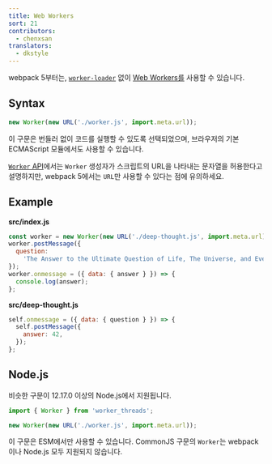 ```yaml
---
title: Web Workers
sort: 21
contributors:
  - chenxsan
translators:
  - dkstyle
---
```


webpack 5부터는, [`worker-loader`](https://github.com/webpack-contrib/worker-loader) 없이 [Web Workers를](https://developer.mozilla.org/en-US/docs/Web/API/Web_Workers_API/Using_web_workers) 사용할 수 있습니다.

## Syntax

```js
new Worker(new URL('./worker.js', import.meta.url));
```

이 구문은 번들러 없이 코드를 실행할 수 있도록 선택되었으며, 브라우저의 기본 ECMAScript 모듈에서도 사용할 수 있습니다.

[`Worker` API](https://developer.mozilla.org/en-US/docs/Web/API/Worker/Worker)에서는 `Worker` 생성자가 스크립트의 URL을 나타내는 문자열을 허용한다고 설명하지만, webpack 5에서는 `URL`만 사용할 수 있다는 점에 유의하세요.

## Example

**src/index.js**

```js
const worker = new Worker(new URL('./deep-thought.js', import.meta.url));
worker.postMessage({
  question:
    'The Answer to the Ultimate Question of Life, The Universe, and Everything.',
});
worker.onmessage = ({ data: { answer } }) => {
  console.log(answer);
};
```

**src/deep-thought.js**

```js
self.onmessage = ({ data: { question } }) => {
  self.postMessage({
    answer: 42,
  });
};
```

## Node.js

비슷한 구문이 12.17.0 이상의 Node.js에서 지원됩니다.

```js
import { Worker } from 'worker_threads';

new Worker(new URL('./worker.js', import.meta.url));
```

이 구문은 ESM에서만 사용할 수 있습니다. CommonJS 구문의 `Worker`는 webpack 이나 Node.js 모두 지원되지 않습니다.
